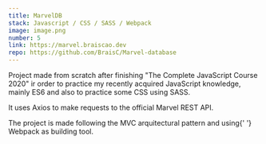 ```yaml
---
title: MarvelDB
stack: Javascript / CSS / SASS / Webpack
image: image.png
number: 5
link: https://marvel.braiscao.dev
repo: https://github.com/BraisC/Marvel-database
---
```


<ModalText>
  <p>
    Project made from scratch after finishing "The Complete JavaScript Course 2020" ir order to
    practice my recently acquired <span>JavaScript</span> knowledge, mainly <span>ES6</span> and
    also to practice some <span>CSS</span> using <span>SASS</span>.
  </p>
  <p>
    It uses <span>Axios</span> to make requests to the official Marvel <span>REST API</span>.
  </p>
  <p>
    The project is made following the <span>MVC</span> arquitectural pattern and using{' '}
    <span>Webpack</span> as building tool.
  </p>
</ModalText>
